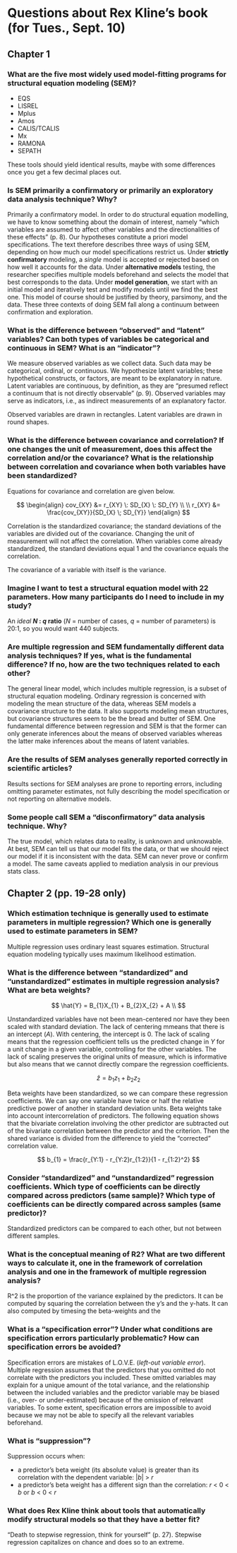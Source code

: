 Questions about Rex Kline's book (for Tues., Sept. 10)
===============================================================================

Chapter 1
-------------------------------------------------------------------------------

### What are the five most widely used model-fitting programs for structural equation modeling (SEM)?

* EQS
* LISREL
* Mplus
* Amos
* CALIS/TCALIS
* Mx
* RAMONA
* SEPATH

These tools should yield identical results, maybe with some differences once you get a few decimal places out.

### Is SEM primarily a confirmatory or primarily an exploratory data analysis technique? Why?

Primarily a confirmatory model. In order to do structural equation modelling, we have to know something about the domain of interest, namely "which variables are assumed to affect other variables and the directionalities of these effects" (p. 8). Our hypotheses constitute a priori model specifications. The text therefore describes three ways of using SEM, depending on how much our model specifications restrict us. Under **strictly confirmatory** modeling, a _single_ model is accepted or rejected based on how well it accounts for the data. Under **alternative models** testing, the researcher specifies multiple models beforehand and selects the model that best corresponds to the data. Under **model generation**, we start with an initial model and iteratively test and modify models until we find the best one. This model of course should be justified by theory, parsimony, and the data. These three contexts of doing SEM fall along a continuum between confirmation and exploration.

### What is the difference between "observed" and "latent" variables? Can both types of variables be categorical and continuous in SEM? What is an "indicator"?

We measure observed variables as we collect data. Such data may be categorical, ordinal, or continuous. We hypothesize latent variables; these hypothetical constructs, or factors, are meant to be explanatory in nature. Latent variables are continuous, by definition, as they are "presumed reflect a continuum that is not directly observable" (p. 9). Observed variables may serve as indicators, i.e., as indirect measurements of an explanatory factor.

Observed variables are drawn in rectangles. Latent variables are drawn in round shapes.

### What is the difference between covariance and correlation? If one changes the unit of measurement, does this affect the correlation and/or the covariance? What is the relationship between correlation and covariance when both variables have been standardized?

Equations for covariance and correlation are given below. 

$$
  \begin{align}
    cov_{XY} &= r_{XY} \: SD_{X} \: SD_{Y} \\
    \\
    r_{XY} &= \frac{cov_{XY}}{SD_{X} \; SD_{Y}} 
  \end{align}
$$

Correlation is the standardized covariance; the standard deviations of the variables are divided out of the covariance. Changing the unit of measurement will not affect the correlation. When variables come already standardized, the standard deviations equal 1 and the covariance equals the correlation.

The covariance of a variable with itself is the variance.

### Imagine I want to test a structural equation model with 22 parameters. How many participants do I need to include in my study?

An _ideal_ **_N_ : _q_ ratio** (_N_ = number of cases, _q_ = number of parameters) is 20:1, so you would want 440 subjects. 

### Are multiple regression and SEM fundamentally different data analysis techniques? If yes, what is the fundamental difference? If no, how are the two techniques related to each other?

The general linear model, which includes multiple regression, is a subset of structural equation modeling. Ordinary regression is concerned with modeling the mean structure of the data, whereas SEM models a covariance structure to the data. It also supports modeling mean structures, but covariance structures seem to be the bread and butter of SEM. One fundamental difference between regression and SEM is that the former can only generate inferences about the means of observed variables whereas the latter make inferences about the means of latent variables.

### Are the results of SEM analyses generally reported correctly in scientific articles?

Results sections for SEM analyses are prone to reporting errors, including omitting parameter estimates, not fully describing the model specification or not reporting on alternative models.

### Some people call SEM a "disconfirmatory" data analysis technique. Why?

The true model, which relates data to reality, is unknown and unknowable. At best, SEM can tell us that our model fits the data, or that we should reject our model if it is inconsistent with the data. SEM can never prove or confirm a model. The same caveats applied to mediation analysis in our previous stats class.




Chapter 2 (pp. 19-28 only)
-------------------------------------------------------------------------------

### Which estimation technique is generally used to estimate parameters in multiple regression? Which one is generally used to estimate parameters in SEM?

Multiple regression uses ordinary least squares estimation. Structural equation modeling typically uses maximum likelihood estimation.

### What is the difference between "standardized" and "unstandardized" estimates in multiple regression analysis? What are beta weights?

$$
  \hat{Y} = B_{1}X_{1} + B_{2}X_{2} + A \\
$$

Unstandardized variables have not been mean-centered nor have they been scaled with standard deviation. The lack of centering mmeans that there is an intercept (_A_). With centering, the intercept is 0. The lack of scaling means that the regression coefficient tells us the predicted change in _Y_ for a unit change in a given variable, controlling for the other variables. The lack of scaling preserves the original units of measure, which is informative but also means that we cannot directly compare the regression coefficients.

$$
  \hat{z} = b_{1}z_{1} + b_{2}z_{2}
$$

Beta weights have been standardized, so we can compare these regression coefficients. We can say one variable have twice or half the relative predictive power of another in standard deviation units. Beta weights take into account intercorrelation of predictors. The following equation shows that the bivariate correlation involving the other predictor are subtracted out of the bivariate correlation between the predictor and the criterion. Then the shared variance is divided from the difference to yield the "corrected" correlation value.

$$
  b_{1} = \frac{r_{Y:1} - r_{Y:2}r_{1:2}}{1 - r_{1:2}^2}
$$

### Consider "standardized" and "unstandardized" regression coefficients. Which type of coefficients can be directly compared across predictors (same sample)? Which type of coefficients can be directly compared across samples (same predictor)?

Standardized predictors can be compared to each other, but not between different samples.

### What is the conceptual meaning of R2? What are two different ways to calculate it, one in the framework of correlation analysis and one in the framework of multiple regression analysis?

R^2 is the proportion of the variance explained by the predictors. It can be computed by squaring the correlation between the y's and the y-hats. It can also computed by timesing the beta-weights and the 

### What is a "specification error"? Under what conditions are specification errors particularly problematic? How can specification errors be avoided?

Specification errors are mistakes of L.O.V.E. (_left-out variable error_). Multiple regression assumes that the predictors that you omitted do not correlate with the predictors you included. These omitted variables may explain for a unique amount of the total variance, and the relationship between the included variables and the predictor variable may be biased (i.e., over- or under-estimated) because of the omission of relevant variables. To some extent, specification errors are impossible to avoid because we may not be able to specify all the relevant variables beforehand. 

### What is "suppression"?

Suppression occurs when: 

* a predictor's beta weight (its absolute value) is greater than its correlation with the dependent variable: |_b_| > _r_
* a predictor's beta weight has a different sign than the correlation: _r_ < 0 < _b_ or _b_ < 0 < _r_

### What does Rex Kline think about tools that automatically modify structural models so that they have a better fit?

"Death to stepwise regression, think for yourself" (p. 27). Stepwise regression capitalizes on chance and does so to an extreme.